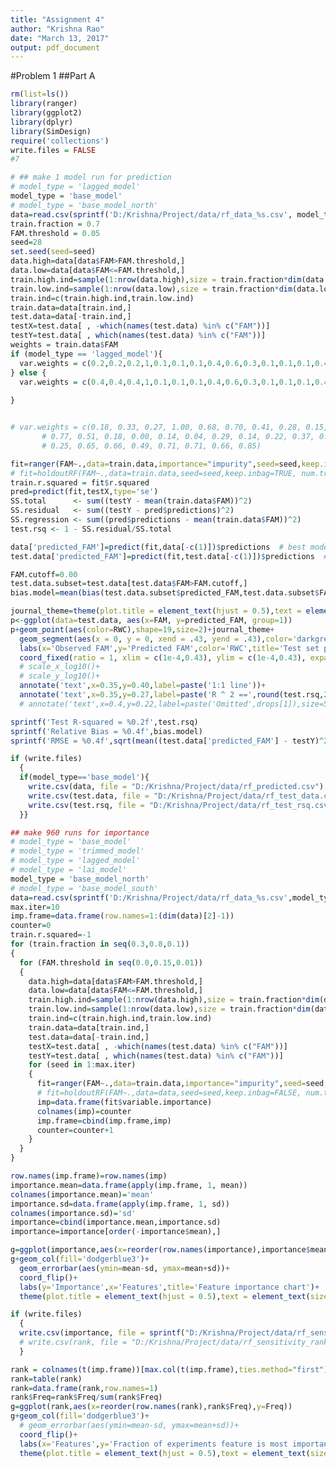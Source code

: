 ```yaml
---
title: "Assignment 4"
author: "Krishna Rao"
date: "March 13, 2017"
output: pdf_document
---
```


#Problem 1
##Part A
```r
rm(list=ls())
library(ranger)
library(ggplot2)
library(dplyr)
library(SimDesign)
require('collections')
write.files = FALSE
#7
```



```r
# ## make 1 model run for prediction
# model_type = 'lagged_model'
model_type = 'base_model'
# model_type = 'base_model_north'
data=read.csv(sprintf('D:/Krishna/Project/data/rf_data_%s.csv', model_type),row.names=1)
train.fraction = 0.7
FAM.threshold = 0.05
seed=28
set.seed(seed=seed)
data.high=data[data$FAM>FAM.threshold,]
data.low=data[data$FAM<=FAM.threshold,]
train.high.ind=sample(1:nrow(data.high),size = train.fraction*dim(data.high)[1])
train.low.ind=sample(1:nrow(data.low),size = train.fraction*dim(data.low)[1])
train.ind=c(train.high.ind,train.low.ind)
train.data=data[train.ind,]
test.data=data[-train.ind,]
testX=test.data[ , -which(names(test.data) %in% c("FAM"))]
testY=test.data[ , which(names(test.data) %in% c("FAM"))]
weights = train.data$FAM
if (model_type == 'lagged_model'){
  var.weights = c(0.2,0.2,0.2,1,0.1,0.1,0.1,0.4,0.6,0.3,0.1,0.1,0.1,0.4,0.1,0.1,0.1,0.1,0.1,0.1,0.1,0.3,0.9,0.1,0.1,0.1,0.05,0.05,0.0,0.05, 0.1, 0.9, 1,1)
} else {
  var.weights = c(0.4,0.4,0.4,1,0.1,0.1,0.1,0.4,0.6,0.3,0.1,0.1,0.1,0.4,0.1,0.1,0.1,0.1,0.1,0.1,0.1,0.3,0.1,0.1,0.1,0.1,0.05,0.05,0.05,0.05, 0.1, 0.08)
  
}


# var.weights = c(0.18, 0.33, 0.27, 1.00, 0.68, 0.70, 0.41, 0.28, 0.15, 0.66, 0.48,
       # 0.77, 0.51, 0.18, 0.00, 0.14, 0.04, 0.29, 0.14, 0.22, 0.37, 0.34,
       # 0.25, 0.65, 0.66, 0.49, 0.71, 0.71, 0.66, 0.85)

fit=ranger(FAM~.,data=train.data,importance="impurity",seed=seed,keep.inbag=TRUE, num.trees = 400, min.node.size =5, split.select.weights = var.weights)
# fit=holdoutRF(FAM~.,data=train.data,seed=seed,keep.inbag=TRUE, num.trees = 400, min.node.size =5, split.select.weights = var.weights)
train.r.squared = fit$r.squared
pred=predict(fit,testX,type='se')
SS.total      <- sum((testY - mean(train.data$FAM))^2)
SS.residual   <- sum((testY - pred$predictions)^2)
SS.regression <- sum((pred$predictions - mean(train.data$FAM))^2)
test.rsq <- 1 - SS.residual/SS.total

data['predicted_FAM']=predict(fit,data[-c(1)])$predictions  # best model's predictions
test.data['predicted_FAM']=predict(fit,test.data[-c(1)])$predictions  # best model's predictions

FAM.cutoff=0.00
test.data.subset=test.data[test.data$FAM>FAM.cutoff,]
bias.model=mean(bias(test.data.subset$predicted_FAM,test.data.subset$FAM,relative=FALSE))

journal_theme=theme(plot.title = element_text(hjust = 0.5),text = element_text(size=12), legend.position=c(0.12,0.75))
p<-ggplot(data=test.data, aes(x=FAM, y=predicted_FAM, group=1))
p+geom_point(aes(color=RWC),shape=19,size=2)+journal_theme+
  geom_segment(aes(x = 0, y = 0, xend = .43, yend = .43),color='darkgrey',size=0.8)+
  labs(x='Observed FAM',y='Predicted FAM',color='RWC',title='Test set performance')+
  coord_fixed(ratio = 1, xlim = c(1e-4,0.43), ylim = c(1e-4,0.43), expand = TRUE)+
  # scale_x_log10()+
  # scale_y_log10()+
  annotate('text',x=0.35,y=0.40,label=paste('1:1 line'))+
  annotate('text',x=0.35,y=0.27,label=paste('R ^ 2 ==',round(test.rsq,2)),parse = T,size=5,color='maroon')
  # annotate('text',x=0.4,y=0.22,label=paste('Omitted',drops[1]),size=5,color='maroon',hjust=1)

sprintf('Test R-squared = %0.2f',test.rsq)
sprintf('Relative Bias = %0.4f',bias.model)
sprintf('RMSE = %0.4f',sqrt(mean((test.data['predicted_FAM'] - testY)^2)))

if (write.files)
  {
  if(model_type=='base_model'){
    write.csv(data, file = "D:/Krishna/Project/data/rf_predicted.csv")
    write.csv(test.data, file = "D:/Krishna/Project/data/rf_test_data.csv")
    write.csv(test.rsq, file = "D:/Krishna/Project/data/rf_test_rsq.csv")
  }}

```




```r
## make 960 runs for importance 
# model_type = 'base_model'
# model_type = 'trimmed_model'
# model_type = 'lagged_model'
# model_type = 'lai_model'
model_type = 'base_model_north'
# model_type = 'base_model_south'
data=read.csv(sprintf('D:/Krishna/Project/data/rf_data_%s.csv',model_type),row.names=1)
max.iter=10
imp.frame=data.frame(row.names=1:(dim(data)[2]-1))
counter=0
train.r.squared=-1
for (train.fraction in seq(0.3,0.8,0.1))
{
  for (FAM.threshold in seq(0.0,0.15,0.01))
  {
    data.high=data[data$FAM>FAM.threshold,]
    data.low=data[data$FAM<=FAM.threshold,]
    train.high.ind=sample(1:nrow(data.high),size = train.fraction*dim(data.high)[1])
    train.low.ind=sample(1:nrow(data.low),size = train.fraction*dim(data.low)[1])
    train.ind=c(train.high.ind,train.low.ind)
    train.data=data[train.ind,]
    test.data=data[-train.ind,]
    testX=test.data[ , -which(names(test.data) %in% c("FAM"))]
    testY=test.data[ , which(names(test.data) %in% c("FAM"))]
    for (seed in 1:max.iter)
    {
      fit=ranger(FAM~.,data=train.data,importance="impurity",seed=seed,keep.inbag=FALSE, num.trees = 100, respect.unordered.factors = 'order')
      # fit=holdoutRF(FAM~.,data=data,seed=seed,keep.inbag=FALSE, num.trees = 100, respect.unordered.factors = 'order')
      imp=data.frame(fit$variable.importance)
      colnames(imp)=counter
      imp.frame=cbind(imp.frame,imp)
      counter=counter+1
    }
  }
}

row.names(imp.frame)=row.names(imp)
importance.mean=data.frame(apply(imp.frame, 1, mean))
colnames(importance.mean)='mean'
importance.sd=data.frame(apply(imp.frame, 1, sd))
colnames(importance.sd)='sd'
importance=cbind(importance.mean,importance.sd)
importance=importance[order(-importance$mean),]

g=ggplot(importance,aes(x=reorder(row.names(importance),importance$mean),y=mean))
g+geom_col(fill='dodgerblue3')+
  geom_errorbar(aes(ymin=mean-sd, ymax=mean+sd))+
  coord_flip()+
  labs(y='Importance',x='Features',title='Feature importance chart')+
  theme(plot.title = element_text(hjust = 0.5),text = element_text(size=15))

if (write.files)
  {
  write.csv(importance, file = sprintf("D:/Krishna/Project/data/rf_sensitivity_importance_%s.csv",model_type))
  # write.csv(rank, file = "D:/Krishna/Project/data/rf_sensitivity_rank.csv")
  }

```


```r
rank = colnames(t(imp.frame))[max.col(t(imp.frame),ties.method="first")]
rank=table(rank)
rank=data.frame(rank,row.names=1)
rank$Freq=rank$Freq/sum(rank$Freq)
g=ggplot(rank,aes(x=reorder(row.names(rank),rank$Freq),y=Freq))
g+geom_col(fill='dodgerblue3')+
  # geom_errorbar(aes(ymin=mean-sd, ymax=mean+sd))+
  coord_flip()+
  labs(x='Features',y='Fraction of experiments feature is most important',title='Top most ranked features')+
  theme(plot.title = element_text(hjust = 0.5),text = element_text(size=15))
```


